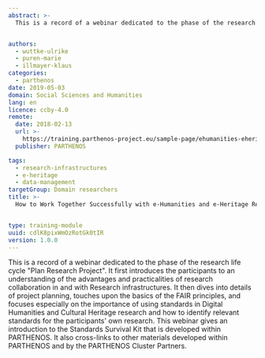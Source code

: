 ```yaml
---
abstract: >-
  This is a record of a webinar dedicated to the phase of the research life cycle "Plan Research Project". It first introduces the participants to an understanding of the advantages and practicalities of research collaboration in and with Research infrastructures. It then dives into details of project planning, touches upon the basics of the FAIR principles, and focuses especially on the importance of using standards in Digital Humanities and Cultural Heritage research and how to identify relevant standards for the participants' own research. This webinar gives an introduction to the Standards Survival Kit that is developed within PARTHENOS. It also cross-links to other materials developed within PARTHENOS and by the PARTHENOS Cluster Partners.


authors:
  - wuttke-ulrike
  - puren-marie
  - illmayer-klaus
categories:
  - parthenos
date: 2019-05-03
domain: Social Sciences and Humanities
lang: en
licence: ccby-4.0
remote:
  date: 2018-02-13
  url: >-
    https://training.parthenos-project.eu/sample-page/ehumanities-eheritage-webinar-series/webinar-work-with-research-infrastructures/
  publisher: PARTHENOS

tags:
  - research-infrastructures
  - e-heritage
  - data-management
targetGroup: Domain researchers
title: >-
  How to Work Together Successfully with e-Humanities and e-Heritage Research Infrastructures


type: training-module
uuid: cdlK8pixWmOzRotGk0tIR
version: 1.0.0
---
```


This is a record of a webinar dedicated to the phase of the research life cycle "Plan Research Project". It first introduces the participants to an understanding of the advantages and practicalities of research collaboration in and with Research infrastructures. It then dives into details of project planning, touches upon the basics of the FAIR principles, and focuses especially on the importance of using standards in Digital Humanities and Cultural Heritage research and how to identify relevant standards for the participants' own research. This webinar gives an introduction to the Standards Survival Kit that is developed within PARTHENOS. It also cross-links to other materials developed within PARTHENOS and by the PARTHENOS Cluster Partners.

<ExternalResource title="Interested in learning more?" subtitle="Check out How to Work Together Successfully with e-Humanities and e-Heritage Research Infrastructures on PARTHENOS" url="https://training.parthenos-project.eu/sample-page/ehumanities-eheritage-webinar-series/webinar-work-with-research-infrastructures/" />
